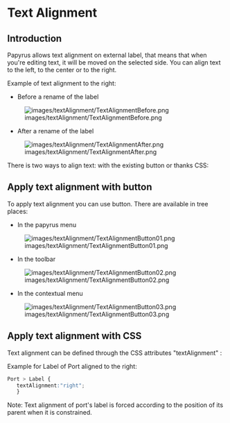 =Text Alignment=
==Introduction==
Papyrus allows text alignment on external label, that means that when you're editing text, it will be moved on the selected side. You can align text to the left,  to the center or to the right. 

Example of text alignment to the right:

*Before a rename of the label
[[File:images/textAlignment/TextAlignmentBefore.png]]  

*After a rename of the label
[[File:images/textAlignment/TextAlignmentAfter.png]]

There is two ways to align text: with the existing button or thanks CSS:

==Apply text alignment with button==
To apply text alignment you can use button. There are available in tree places:

*In the papyrus menu
[[File:images/textAlignment/TextAlignmentButton01.png]]


*In the toolbar
[[File:images/textAlignment/TextAlignmentButton02.png]]


*In the contextual menu
[[File:images/textAlignment/TextAlignmentButton03.png]]

==Apply text alignment with CSS==
Text alignment can be defined through the CSS attributes "textAlignment" :

Example for Label of Port aligned to the right:

<source lang="css">Port > Label {
   textAlignment:"right";
   }</source>
   
   
Note: Text alignment of port's label is forced according to the position of its parent when it is constrained.
